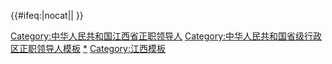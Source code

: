 {{Navbox
|name = 中华人民共和国江西省正职领导人
|title = [[中华人民共和国]][[江西省]][[党和国家机构|四大机构]][[省部级正职|正职]][[中华人民共和国省级行政区领导人|领导人]]
|above = [[中华人民共和国省会列表|省会]]：[[南昌市]]
|image = [[File:China_Jiangxi.svg|80px]]
|state = {{{state<includeonly>|collapsed</includeonly>}}}

|group1 = [[中国共产党江西省委员会|省委]][[省委书记|书记]]
|list1 = [[陈正人]]{{to}}[[楊尚奎|杨尚奎]]{{to}}[[程世清]]{{to}}[[江渭清]]{{to}}[[白棟材|白栋材]]{{to}}[[萬紹芬|万绍芬]]{{to}}[[毛致用]]{{to}}[[吴官正]]{{to}}[[舒惠国]]{{to}}[[孟建柱]]{{to}}[[苏荣|苏　荣]]{{to}}[[强卫|强　卫]]{{to}}[[鹿心社]]{{to}}[[刘奇|刘　奇]]{{to}}[[易炼红]]

|group2 = [[江西省人民代表大会常务委员会|省人大常委会]]主任
|list2 = [[楊尚奎|杨尚奎]]{{to}}[[马继孔]]{{to}}[[王书枫]]{{to}}[[许勤 (1928年)|许　勤]]{{to}}[[毛致用]]{{to}}[[舒惠国]]{{to}}[[孟建柱]]{{to}}[[苏荣|苏　荣]]{{to}}[[强卫|强　卫]]{{to}}[[鹿心社]]{{to}}[[刘奇|刘　奇]]{{to}}[[易炼红]]

|group3 = [[江西省人民政府|省政府]][[江西行政长官列表|省长]]
|list3 = [[邵式平]]{{to}}[[方志純]]{{to}}[[程世清]]{{to}}[[佘积德]]{{to}}[[江渭清]]{{to}}[[白棟材|白栋材]]{{to}}[[赵增益]]{{to}}[[倪獻策|倪献策]]{{to}}[[吴官正]]{{to}}[[舒圣佑]]{{to}}[[黄智权]]{{to}}[[吴新雄]]{{to}}[[鹿心社]]{{to}}[[刘奇|刘　奇]]{{to}}[[易炼红]]{{to}}[[叶建春]]

|group4 = [[中国人民政治协商会议江西省委员会|省政协]]主席
|list4 = [[楊尚奎|杨尚奎]]{{to}}[[方志純]]{{to}}[[吴平 (1922年)|吴　平]]{{to}}[[刘方仁]]{{to}}[[朱治宏]]{{to}}[[钟起煌]]{{to}}[[傅克诚]]{{to}}[[张裔炯]]{{to}}[[黄跃金]]{{to}}[[姚增科]]

|belowstyle = text-align: left; font-size: 80%;
|below= {{中华人民共和国省级行政区正职领导人模板索引}}
}}<includeonly>{{#ifeq:{{{1}}}|nocat||
[[Category:中华人民共和国江西省正职领导人]]
}}</includeonly><noinclude>
{{collapsible option}}
[[Category:中华人民共和国省级行政区正职领导人模板]]
[[Category:中华人民共和国江西省正职领导人|*]]
[[Category:江西模板]]
</noinclude>
